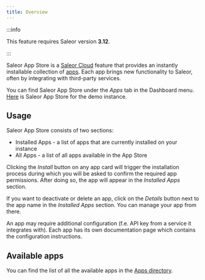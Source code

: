 ```yaml
---
title: Overview
---
```


:::info

This feature requires Saleor version **3.12**.

:::

Saleor App Store is a [Saleor Cloud](cloud.mdx) feature that provides an instantly installable collection of [apps](developer/extending/apps/key-concepts.mdx). Each app brings new functionality to Saleor, often by integrating with third-party services.

You can find Saleor App Store under the _Apps_ tab in the Dashboard menu. [Here](https://demo.saleor.io/dashboard/apps/) is Saleor App Store for the demo instance.

## Usage

Saleor App Store consists of two sections:

- Installed Apps - a list of apps that are currently installed on your instance
- All Apps - a list of all apps available in the App Store

Clicking the _Install_ button on any app card will trigger the installation process during which you will be asked to confirm the required app permissions. After doing so, the app will appear in the _Installed Apps_ section.

If you want to deactivate or delete an app, click on the _Details_ button next to the app name in the _Installed Apps_ section. You can manage your app from there.

An app may require additional configuration (f.e. API key from a service it integrates with). Each app has its own documentation page which contains the configuration instructions.

## Available apps

You can find the list of all the available apps in the [Apps directory](apps).
